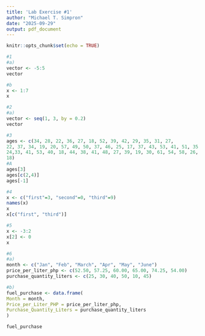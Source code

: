 ```yaml
---
title: 'Lab Exercise #1'
author: "Michael T. Simpron"
date: "2025-09-29"
output: pdf_document
---
```


```r
knitr::opts_chunk$set(echo = TRUE)
```



```r
#1
#a)
vector <- -5:5
vector

#b
x <- 1:7
x
```

```r
#2
#a)
vector <- seq(1, 3, by = 0.2)
vector

```

```r
#3
ages <- c(34, 28, 22, 36, 27, 18, 52, 39, 42, 29, 35, 31, 27,
22, 37, 34, 19, 20, 57, 49, 50, 37, 46, 25, 17, 37, 43, 53, 41, 51, 35,
24,33, 41, 53, 40, 18, 44, 38, 41, 48, 27, 39, 19, 30, 61, 54, 58, 26,
18) 
#A
ages[3]
ages[c(2,4)]
ages[-1]
```

```r
#4
x <- c("first"=3, "second"=0, "third"=9)
names(x)
x
x[c("first", "third")]
```

```r
#5
x <- -3:2
x[2] <- 0
x
```

```r
#6
#a)
month <- c("Jan", "Feb", "March", "Apr", "May", "June")
price_per_liter_php <- c(52.50, 57.25, 60.00, 65.00, 74.25, 54.00)
purchase_quantity_liters <- c(25, 30, 40, 50, 10, 45)

#b)
fuel_purchase <- data.frame(
Month = month,
Price_per_Liter_PHP = price_per_liter_php,
Purchase_Quantity_Liters = purchase_quantity_liters
)

fuel_purchase
```


